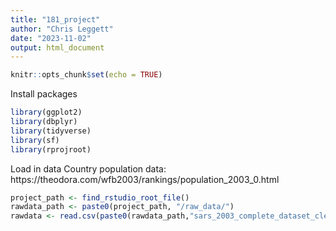 ```yaml
---
title: "181_project"
author: "Chris Leggett"
date: "2023-11-02"
output: html_document
---
```


```r
knitr::opts_chunk$set(echo = TRUE)
```

Install packages
```r
library(ggplot2)
library(dbplyr)
library(tidyverse)
library(sf)
library(rprojroot)
```

Load in data
Country population data: https://theodora.com/wfb2003/rankings/population_2003_0.html
```r
project_path <- find_rstudio_root_file()
rawdata_path <- paste0(project_path, "/raw_data/")
rawdata <- read.csv(paste0(rawdata_path,"sars_2003_complete_dataset_clean.csv"))
```

